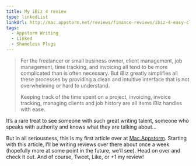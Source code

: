 ```yaml
---
title: My iBiz 4 review
type: linkedList
linkUrl: http://mac.appstorm.net/reviews/finance-reviews/ibiz-4-easy-client-and-job-management/
tags:
  - Appstorm Writing
  - Linked
  - Shameless Plugs
---
```


> For the freelancer or small business owner, client management, job management, time tracking, and invoicing all tend to be more complicated than is often necessary. But iBiz greatly simplifies all these processes by providing a clean and intuitive interface that is not overwhelming or hard to understand.
> 
> Keeping track of the time spent on a project, invoicing, invoice tracking, managing clients and job history are all items iBiz handles with ease.

It’s a rare treat to see someone with such great writing talent, someone who speaks with authority and knows what they are talking about…

But in all seriousness, this is my first article over at [Mac.Appstorm](http://mac.appstorm.net). Starting with this article, I’ll be writing reviews over there about once a week (hopefully more at some point in the future, we’ll see). Head on over and check it out. And of course, Tweet, Like, or +1 my review!
